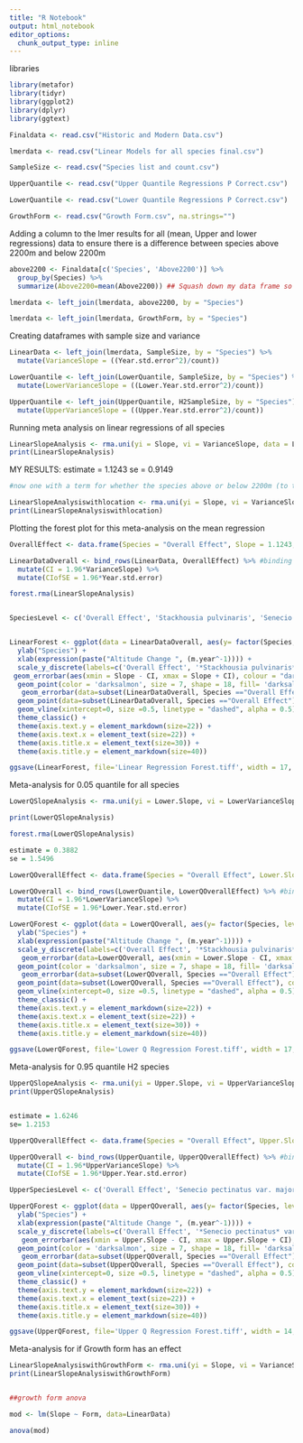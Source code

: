 ```yaml
---
title: "R Notebook"
output: html_notebook
editor_options: 
  chunk_output_type: inline
---
```


libraries
```r
library(metafor)
library(tidyr)
library(ggplot2)
library(dplyr)
library(ggtext)
```


```r
Finaldata <- read.csv("Historic and Modern Data.csv")

lmerdata <- read.csv("Linear Models for all species final.csv")

SampleSize <- read.csv("Species list and count.csv")

UpperQuantile <- read.csv("Upper Quantile Regressions P Correct.csv")

LowerQuantile <- read.csv("Lower Quantile Regressions P Correct.csv")

GrowthForm <- read.csv("Growth Form.csv", na.strings="")

```




Adding a column to the lmer results for all (mean, Upper and lower regressions) data to ensure there is a difference between species above 2200m and below 2200m

```r
above2200 <- Finaldata[c('Species', 'Above2200')] %>%
  group_by(Species) %>% 
  summarize(Above2200=mean(Above2200)) ## Squash down my data frame so there is only number (1 or 0) for each species whether it is below or above 2200m

lmerdata <- left_join(lmerdata, above2200, by = "Species")

lmerdata <- left_join(lmerdata, GrowthForm, by = "Species")

```



Creating dataframes with sample size and variance
```r
LinearData <- left_join(lmerdata, SampleSize, by = "Species") %>%
  mutate(VarianceSlope = ((Year.std.error^2)/count))

LowerQuantile <- left_join(LowerQuantile, SampleSize, by = "Species") %>%
  mutate(LowerVarianceSlope = ((Lower.Year.std.error^2)/count)) 

UpperQuantile <- left_join(UpperQuantile, H2SampleSize, by = "Species") %>%
  mutate(UpperVarianceSlope = ((Upper.Year.std.error^2)/count)) 

```

Running meta analysis on linear regressions of all species 
```r
LinearSlopeAnalysis <- rma.uni(yi = Slope, vi = VarianceSlope, data = LinearData)
print(LinearSlopeAnalysis)
```
MY RESULTS:
estimate =  1.1243
se = 0.9149

```r
#now one with a term for whether the species above or below 2200m (to test if this has an effect)

LinearSlopeAnalysiswithlocation <- rma.uni(yi = Slope, vi = VarianceSlope, mods = Above2200, data = LinearData)
print(LinearSlopeAnalysiswithlocation)
```


Plotting the forest plot for this meta-analysis on the mean regression
```r
OverallEffect <- data.frame(Species = "Overall Effect", Slope = 1.1243, Year.std.error = 0.9149) #creating datafram for overall effect

LinearDataOverall <- bind_rows(LinearData, OverallEffect) %>% #binding overall effect df and linear data
  mutate(CI = 1.96*VarianceSlope) %>%
  mutate(CIofSE = 1.96*Year.std.error)

forest.rma(LinearSlopeAnalysis)


SpeciesLevel <- c('Overall Effect', 'Stackhousia pulvinaris', 'Senecio pectinatus var. major', 'Rytidosperma alpicola', 'Ranunculus niphophilus', 'Ranunculus muelleri', 'Ranunculus anemoneus', 'Psychrophila introloba', 'Prasophyllum tadgellianum', 'Plantago glacialis', 'Pentachondra pumila', 'Pappochroma setosum', 'Ozothamnus alpinus', 'Orites lancifolius', 'Oreomyrrhis pulvinifica', 'Oreomyrrhis brevipes', 'Oreobolus pumilio', 'Nematolepis ovatifolia', 'Lycopodium fastigiatum', 'Luzula australasica subsp. dura', 'Luzula acutifolia subsp. nana', 'Ewartia nubigena', 'Epacris glacialis', 'Drosera arcturi', 'Dichosciadium ranunculaceum var. ranunculaceum', 'Colobanthus affinis', 'Chionochloa frigida', 'Carpha nivicola', 'Carpha alpina', 'Carex pyrenaica var. cephalotes', 'Carex hypandra', 'Carex echinata', 'Brachyscome stolonifera', 'Astelia psychrocharis', 'Astelia alpina var. novae-hollandiae ', 'Agrostis muelleriana', 'Aciphylla glacialis')


LinearForest <- ggplot(data = LinearDataOverall, aes(y= factor(Species, level = SpeciesLevel), x= Slope)) +
  ylab("Species") +
  xlab(expression(paste("Altitude Change ", (m.year^-1)))) +
  scale_y_discrete(labels=c('Overall Effect', '*Stackhousia pulvinaris*', '*Senecio pectinatus* var. *major*', '*Rytidosperma alpicola*', '*Ranunculus niphophilus*', '*Ranunculus muelleri*', '*Ranunculus anemoneus*', '*Psychrophila introloba*', '*Prasophyllum tadgellianum*', '*Plantago glacialis*', '*Pentachondra pumila*', '*Pappochroma setosum*', '*Ozothamnus alpinus*', '*Orites lancifolius*', '*Oreomyrrhis pulvinifica*', '*Oreomyrrhis brevipes*', '*Oreobolus pumilio*', '*Nematolepis ovatifolia*', '*Lycopodium fastigiatum*', '*Luzula australasica* subsp. *dura*', '*Luzula acutifolia* subsp. *nana*', '*Ewartia nubigena*', '*Epacris glacialis*', '*Drosera arcturi*', '*Dichosciadium ranunculaceum* \nvar. *ranunculaceum*', '*Colobanthus affinis*', '*Chionochloa frigida*', '*Carpha nivicola*', '*Carpha alpina*', '*Carex pyrenaica* var. *cephalotes*', '*Carex hypandra*', '*Carex echinata*', '*Brachyscome stolonifera*', '*Astelia psychrocharis*', '*Astelia alpina* var. *novae-hollandiae*', '*Agrostis muelleriana*', '*Aciphylla glacialis*')) +
 geom_errorbar(aes(xmin = Slope - CI, xmax = Slope + CI), colour = "darkolivegreen3", size = 1.5, width =0.5) +
  geom_point(color = 'darksalmon', size = 7, shape = 18, fill= 'darksalmon') +
   geom_errorbar(data=subset(LinearDataOverall, Species =="Overall Effect"), aes(xmin = Slope - CIofSE, xmax = Slope + CIofSE), colour = "skyblue2", size =1.5, width = 0.5) +
  geom_point(data=subset(LinearDataOverall, Species =="Overall Effect"), colour = 'skyblue2', shape = 15, size = 6) +
  geom_vline(xintercept=0, size =0.5, linetype = "dashed", alpha = 0.5) +
  theme_classic() +
  theme(axis.text.y = element_markdown(size=22)) +
  theme(axis.text.x = element_text(size=22)) +
  theme(axis.title.x = element_text(size=30)) +
  theme(axis.title.y = element_markdown(size=40)) 

ggsave(LinearForest, file='Linear Regression Forest.tiff', width = 17, height=18, dpi=100)

```


Meta-analysis for 0.05 quantile for all species
```r
LowerQSlopeAnalysis <- rma.uni(yi = Lower.Slope, vi = LowerVarianceSlope, data = LowerQuantile)

print(LowerQSlopeAnalysis)

forest.rma(LowerQSlopeAnalysis)

estimate = 0.3882
se = 1.5496

LowerQOverallEffect <- data.frame(Species = "Overall Effect", Lower.Slope = 0.3882, Lower.Year.std.error = 1.5496) #creating datafram for overall effect

LowerQOverall <- bind_rows(LowerQuantile, LowerQOverallEffect) %>% #binding overall effect df and lower quantile data
  mutate(CI = 1.96*LowerVarianceSlope) %>%
  mutate(CIofSE = 1.96*Lower.Year.std.error)

LowerQForest <- ggplot(data = LowerQOverall, aes(y= factor(Species, level = SpeciesLevel), x= Lower.Slope)) +
  ylab("Species") +
  xlab(expression(paste("Altitude Change ", (m.year^-1)))) +
  scale_y_discrete(labels=c('Overall Effect', '*Stackhousia pulvinaris*', '*Senecio pectinatus* var. *major*', '*Rytidosperma alpicola*', '*Ranunculus niphophilus*', '*Ranunculus muelleri*', '*Ranunculus anemoneus*', '*Psychrophila introloba*', '*Prasophyllum tadgellianum*', '*Plantago glacialis*', '*Pentachondra pumila*', '*Pappochroma setosum*', '*Ozothamnus alpinus*', '*Orites lancifolius*', '*Oreomyrrhis pulvinifica*', '*Oreomyrrhis brevipes*', '*Oreobolus pumilio*', '*Nematolepis ovatifolia*', '*Lycopodium fastigiatum*', '*Luzula australasica* subsp. *dura*', '*Luzula acutifolia* subsp. *nana*', '*Ewartia nubigena*', '*Epacris glacialis*', '*Drosera arcturi*', '*Dichosciadium ranunculaceum* \nvar. *ranunculaceum*', '*Colobanthus affinis*', '*Chionochloa frigida*', '*Carpha nivicola*', '*Carpha alpina*', '*Carex pyrenaica* var. *cephalotes*', '*Carex hypandra*', '*Carex echinata*', '*Brachyscome stolonifera*', '*Astelia psychrocharis*', '*Astelia alpina* var. *novae-hollandiae*', '*Agrostis muelleriana*', '*Aciphylla glacialis*')) +
   geom_errorbar(data=LowerQOverall, aes(xmin = Lower.Slope - CI, xmax = Lower.Slope + CI), colour = "darkolivegreen3", size = 1.5, width = 0.5) +
  geom_point(color = 'darksalmon', size = 7, shape = 18, fill= 'darksalmon') +
   geom_errorbar(data=subset(LowerQOverall, Species =="Overall Effect"), aes(xmin = Lower.Slope - CIofSE, xmax = Lower.Slope + CIofSE), colour = "skyblue2", size =1.5, width = 0.5) +
  geom_point(data=subset(LowerQOverall, Species =="Overall Effect"), colour = 'skyblue2', shape = 15, size = 6) +
  geom_vline(xintercept=0, size =0.5, linetype = "dashed", alpha = 0.5) +
  theme_classic() +
  theme(axis.text.y = element_markdown(size=22)) +
  theme(axis.text.x = element_text(size=22)) +
  theme(axis.title.x = element_text(size=30)) +
  theme(axis.title.y = element_markdown(size=40)) 

ggsave(LowerQForest, file='Lower Q Regression Forest.tiff', width = 17, height=18, dpi=100)

```

Meta-analysis for 0.95 quantile H2 species

```r
UpperQSlopeAnalysis <- rma.uni(yi = Upper.Slope, vi = UpperVarianceSlope, data = UpperQuantile)
print(UpperQSlopeAnalysis)


estimate = 1.6246 
se= 1.2153

UpperQOverallEffect <- data.frame(Species = "Overall Effect", Upper.Slope = 1.6246, Upper.Year.std.error = 1.2153) #creating datafram for overall effect

UpperQOverall <- bind_rows(UpperQuantile, UpperQOverallEffect) %>% #binding overall effect df and lower quantile data
  mutate(CI = 1.96*UpperVarianceSlope) %>%
  mutate(CIofSE = 1.96*Upper.Year.std.error)

UpperSpeciesLevel <- c('Overall Effect', 'Senecio pectinatus var. major', 'Rytidosperma alpicola', 'Ranunculus niphophilus', 'Ranunculus muelleri', 'Plantago glacialis', 'Pappochroma setosum', 'Ozothamnus alpinus', 'Orites lancifolius', 'Oreomyrrhis brevipes', 'Oreobolus pumilio', 'Chionochloa frigida', 'Carpha nivicola', 'Carpha alpina', 'Carex hypandra', 'Carex echinata', 'Brachyscome stolonifera', 'Astelia psychrocharis', 'Astelia alpina var. novae-hollandiae')

UpperQForest <- ggplot(data = UpperQOverall, aes(y= factor(Species, level = UpperSpeciesLevel), x= Upper.Slope)) +
  ylab("Species") +
  xlab(expression(paste("Altitude Change ", (m.year^-1)))) +
  scale_y_discrete(labels=c('Overall Effect', '*Senecio pectinatus* var. *major*', '*Rytidosperma alpicola*', '*Ranunculus niphophilus*', '*Ranunculus muelleri*', '*Plantago glacialis*', '*Pappochroma setosum*', '*Ozothamnus alpinus*', '*Orites lancifolius*', '*Oreomyrrhis brevipes*', '*Oreobolus pumilio*', '*Chionochloa frigida*', '*Carpha nivicola*', '*Carpha alpina*', '*Carex hypandra*', '*Carex echinata*', '*Brachyscome stolonifera*', '*Astelia psychrocharis*', '*Astelia alpina* var. *novae-hollandiae*')) +
   geom_errorbar(aes(xmin = Upper.Slope - CI, xmax = Upper.Slope + CI), colour = "darkolivegreen3", size = 1.5, width=0.5) +
  geom_point(color = 'darksalmon', size = 7, shape = 18, fill= 'darksalmon') +
   geom_errorbar(data=subset(UpperQOverall, Species =="Overall Effect"), aes(xmin = Upper.Slope - CIofSE, xmax = Upper.Slope + CIofSE), colour = "skyblue2", size =1.5, , width = 0.5) +
  geom_point(data=subset(UpperQOverall, Species =="Overall Effect"), colour = 'skyblue2', shape = 15, size = 6) +
  geom_vline(xintercept=0, size =0.5, linetype = "dashed", alpha = 0.5) +
  theme_classic() +
  theme(axis.text.y = element_markdown(size=22)) +
  theme(axis.text.x = element_text(size=22)) +
  theme(axis.title.x = element_text(size=30)) +
  theme(axis.title.y = element_markdown(size=40)) 

ggsave(UpperQForest, file='Upper Q Regression Forest.tiff', width = 14, height=14, dpi=100)
```

Meta-analysis for if Growth form has an effect
```r
LinearSlopeAnalysiswithGrowthForm <- rma.uni(yi = Slope, vi = VarianceSlope, mods = ~ relevel(Form, ref = "HerbMonocot"), data = LinearData)
print(LinearSlopeAnalysiswithGrowthForm)


##growth form anova 

mod <- lm(Slope ~ Form, data=LinearData)

anova(mod)
```

